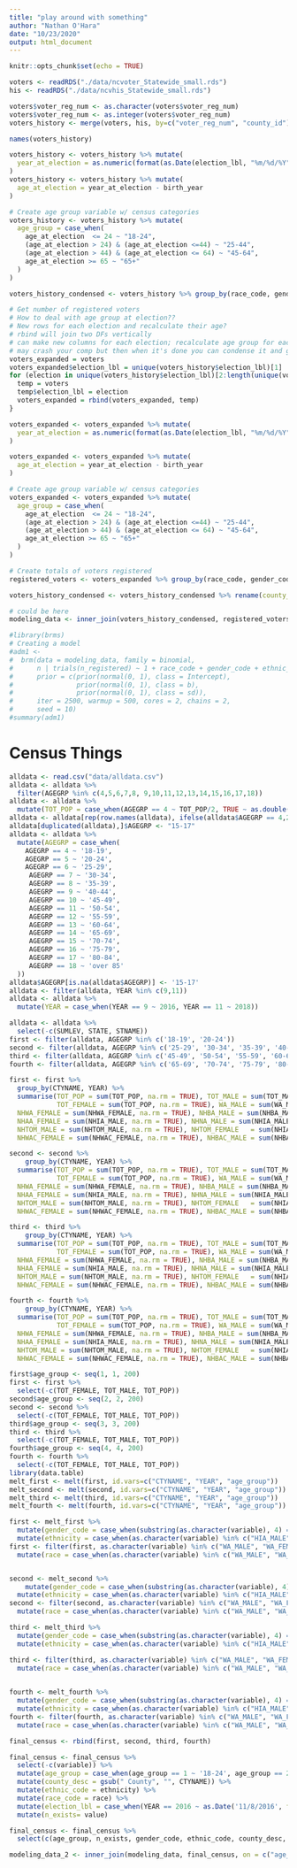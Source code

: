 ```yaml
---
title: "play around with something"
author: "Nathan O'Hara"
date: "10/23/2020"
output: html_document
---
```


```r
knitr::opts_chunk$set(echo = TRUE)
```

```r
voters <- readRDS("./data/ncvoter_Statewide_small.rds")
his <- readRDS("./data/ncvhis_Statewide_small.rds")
```

```r
voters$voter_reg_num <- as.character(voters$voter_reg_num)
voters$voter_reg_num <- as.integer(voters$voter_reg_num)
voters_history <- merge(voters, his, by=c("voter_reg_num", "county_id")) #need to fix this line, dunno what happening
```

```r
names(voters_history)
```

```r
voters_history <- voters_history %>% mutate(
  year_at_election = as.numeric(format(as.Date(election_lbl, "%m/%d/%Y"), "%Y"))
)
voters_history <- voters_history %>% mutate(
  age_at_election = year_at_election - birth_year
)
```

```r
# Create age group variable w/ census categories
voters_history <- voters_history %>% mutate(
  age_group = case_when(
    age_at_election  <= 24 ~ "18-24",
    (age_at_election > 24) & (age_at_election <=44) ~ "25-44",
    (age_at_election > 44) & (age_at_election <= 64) ~ "45-64",
    age_at_election >= 65 ~ "65+"
  )
)
```

```r
voters_history_condensed <- voters_history %>% group_by(race_code, gender_code, ethnic_code, age_group, county_desc.x, election_lbl) %>% summarise(n = n())
```

```r
# Get number of registered voters
# How to deal with age group at election??
# New rows for each election and recalculate their age?
# rbind will join two DFs vertically
# can make new columns for each election; recalculate age group for each of those elections
# may crash your comp but then when it's done you can condense it and garbage collect the orig df
voters_expanded = voters
voters_expanded$election_lbl = unique(voters_history$election_lbl)[1]
for (election in unique(voters_history$election_lbl)[2:length(unique(voters_history$election_lbl))]){
  temp = voters
  temp$election_lbl = election
  voters_expanded = rbind(voters_expanded, temp)
}
```

```r
voters_expanded <- voters_expanded %>% mutate(
  year_at_election = as.numeric(format(as.Date(election_lbl, "%m/%d/%Y"), "%Y"))
)
```

```r
voters_expanded <- voters_expanded %>% mutate(
  age_at_election = year_at_election - birth_year
)
```

```r
# Create age group variable w/ census categories
voters_expanded <- voters_expanded %>% mutate(
  age_group = case_when(
    age_at_election  <= 24 ~ "18-24",
    (age_at_election > 24) & (age_at_election <=44) ~ "25-44",
    (age_at_election > 44) & (age_at_election <= 64) ~ "45-64",
    age_at_election >= 65 ~ "65+"
  )
)
```


```r
# Create totals of voters registered 
registered_voters <- voters_expanded %>% group_by(race_code, gender_code, ethnic_code, election_lbl, age_group, county_desc) %>% summarise(n_registered = n())
```

```r
voters_history_condensed <- voters_history_condensed %>% rename(county_desc = county_desc.x)
```

```r
# could be here
modeling_data <- inner_join(voters_history_condensed, registered_voters, by = c("race_code", "gender_code", "ethnic_code","age_group", "election_lbl", "county_desc"))
```

```r
#library(brms)
# Creating a model
#adm1 <-
#  brm(data = modeling_data, family = binomial,
#      n | trials(n_registered) ~ 1 + race_code + gender_code + ethnic_code + election_lbl + age_group + (1|county_desc),
#      prior = c(prior(normal(0, 1), class = Intercept),
#                prior(normal(0, 1), class = b),
#                prior(normal(0, 1), class = sd)),
#      iter = 2500, warmup = 500, cores = 2, chains = 2,
#      seed = 10)
#summary(adm1)
```

# Census Things

```r
alldata <- read.csv("data/alldata.csv")
alldata <- alldata %>%
  filter(AGEGRP %in% c(4,5,6,7,8, 9,10,11,12,13,14,15,16,17,18))
alldata <- alldata %>%
  mutate(TOT_POP = case_when(AGEGRP == 4 ~ TOT_POP/2, TRUE ~ as.double(TOT_POP)))
alldata <- alldata[rep(row.names(alldata), ifelse(alldata$AGEGRP == 4,2,1)),]
alldata[duplicated(alldata),]$AGEGRP <- "15-17"
alldata <- alldata %>%
  mutate(AGEGRP = case_when(
    AGEGRP == 4 ~ '18-19',
    AGEGRP == 5 ~ '20-24',
    AGEGRP == 6 ~ '25-29',
     AGEGRP == 7 ~ '30-34',
     AGEGRP == 8 ~ '35-39',
     AGEGRP == 9 ~ '40-44',
     AGEGRP == 10 ~ '45-49',
     AGEGRP == 11 ~ '50-54',
     AGEGRP == 12 ~ '55-59',
     AGEGRP == 13 ~ '60-64',
     AGEGRP == 14 ~ '65-69',
     AGEGRP == 15 ~ '70-74',
     AGEGRP == 16 ~ '75-79',
     AGEGRP == 17 ~ '80-84',
     AGEGRP == 18 ~ 'over 85'
  ))
alldata$AGEGRP[is.na(alldata$AGEGRP)] <- '15-17'
alldata <- filter(alldata, YEAR %in% c(9,11))
alldata <- alldata %>%
  mutate(YEAR = case_when(YEAR == 9 ~ 2016, YEAR == 11 ~ 2018))

alldata <- alldata %>%
  select(-c(SUMLEV, STATE, STNAME))
first <- filter(alldata, AGEGRP %in% c('18-19', '20-24'))
second <- filter(alldata, AGEGRP %in% c('25-29', '30-34', '35-39', '40-44'))
third <- filter(alldata, AGEGRP %in% c('45-49', '50-54', '55-59', '60-64'))
fourth <- filter(alldata, AGEGRP %in% c('65-69', '70-74', '75-79', '80-84', 'over 85'))

first <- first %>%
  group_by(CTYNAME, YEAR) %>%
  summarise(TOT_POP = sum(TOT_POP, na.rm = TRUE), TOT_MALE = sum(TOT_MALE, na.rm = TRUE), 
            TOT_FEMALE = sum(TOT_POP, na.rm = TRUE), WA_MALE = sum(WA_MALE, na.rm = TRUE), WA_FEMALE = sum(WA_FEMALE, na.rm = TRUE),  BA_MALE = sum(BA_MALE, na.rm = TRUE), BA_FEMALE = sum(BA_FEMALE, na.rm = TRUE),  IA_MALE = sum(IA_MALE, na.rm = TRUE), IA_FEMALE = sum(IA_FEMALE, na.rm = TRUE), AA_MALE = sum(AA_MALE, na.rm = TRUE), AA_FEMALE = sum(AA_FEMALE, na.rm = TRUE), NA_MALE = sum(AA_MALE, na.rm = TRUE), NA_FEMALE  = sum(NA_FEMALE, na.rm = TRUE),TOM_MALE = sum(TOM_MALE, na.rm = TRUE),  TOM_FEMALE   = sum(TOM_FEMALE, na.rm = TRUE),  WAC_MALE = sum(WAC_MALE, na.rm = TRUE), WAC_FEMALE  = sum(WAC_FEMALE, na.rm = TRUE),BAC_MALE= sum(BAC_MALE, na.rm = TRUE),BAC_FEMALE  = sum(BAC_FEMALE, na.rm = TRUE), IAC_MALE = sum(IAC_MALE, na.rm = TRUE), IAC_FEMALE = sum(IAC_FEMALE, na.rm = TRUE), AAC_MALE = sum(AAC_MALE, na.rm = TRUE), AAC_FEMALE = sum(AAC_FEMALE, na.rm = TRUE), NAC_MALE= sum(NAC_MALE, na.rm = TRUE), NAC_FEMALE = sum(NAC_FEMALE, na.rm = TRUE), NH_MALE = sum(NH_MALE, na.rm = TRUE), NH_FEMALE= sum(NH_FEMALE, na.rm = TRUE), NHWA_MALE= sum(NHWA_MALE, na.rm = TRUE),
  NHWA_FEMALE = sum(NHWA_FEMALE, na.rm = TRUE), NHBA_MALE = sum(NHBA_MALE, na.rm = TRUE), NHBA_FEMALE = sum(NHBA_FEMALE, na.rm = TRUE), NHIA_MALE = sum(NHIA_MALE, na.rm = TRUE), NHIA_FEMALE = sum(NHIA_FEMALE, na.rm = TRUE), NHAA_MALE = sum(NHAA_MALE, na.rm = TRUE), 
  NHAA_FEMALE = sum(NHIA_MALE, na.rm = TRUE), NHNA_MALE = sum(NHIA_MALE, na.rm = TRUE), NHNA_FEMALE = sum(NHNA_FEMALE, na.rm = TRUE),
  NHTOM_MALE = sum(NHTOM_MALE, na.rm = TRUE), NHTOM_FEMALE   = sum(NHIA_MALE, na.rm = TRUE), NHWAC_MALE = sum(NHIA_MALE, na.rm = TRUE),
  NHWAC_FEMALE = sum(NHWAC_FEMALE, na.rm = TRUE), NHBAC_MALE = sum(NHBAC_MALE, na.rm = TRUE), NHBAC_FEMALE = sum(NHBAC_FEMALE, na.rm = TRUE), NHIAC_MALE = sum(NHIAC_MALE, na.rm = TRUE),  NHIAC_FEMALE = sum(NHIAC_FEMALE, na.rm = TRUE), NHAAC_MALE  = sum(NHAAC_MALE, na.rm = TRUE), NHAAC_FEMALE = sum(NHAAC_FEMALE, na.rm = TRUE), NHNAC_MALE = sum(NHNAC_MALE, na.rm = TRUE), NHNAC_FEMALE = sum(NHNAC_FEMALE, na.rm = TRUE),  H_MALE = sum(H_MALE, na.rm = TRUE), H_FEMALE = sum(H_FEMALE, na.rm = TRUE), HWA_MALE = sum(HWA_MALE, na.rm = TRUE), HWA_FEMALE = sum(HWA_FEMALE, na.rm = TRUE), HBA_MALE = sum(HBA_MALE, na.rm = TRUE), HBA_FEMALE = sum(HBA_FEMALE, na.rm = TRUE),   HIA_MALE     = sum(HIA_MALE, na.rm = TRUE), HIA_FEMALE = sum(HIA_FEMALE, na.rm = TRUE), HAA_MALE  = sum(HAA_MALE, na.rm = TRUE), HAA_FEMALE = sum(HAA_FEMALE, na.rm = TRUE), HNA_MALE = sum(HNA_MALE, na.rm = TRUE), HNA_FEMALE = sum(HNA_FEMALE, na.rm = TRUE), HTOM_MALE  = sum(HTOM_MALE, na.rm = TRUE),HTOM_FEMALE = sum(HTOM_FEMALE, na.rm = TRUE), HWAC_MALE = sum(HWAC_MALE, na.rm = TRUE), HWAC_FEMALE = sum(HWAC_FEMALE, na.rm = TRUE), HBAC_MALE = sum(HBAC_MALE, na.rm = TRUE), HBAC_FEMALE = sum(HBAC_FEMALE, na.rm = TRUE), HIAC_MALE = sum(HIAC_MALE, na.rm = TRUE), HIAC_FEMALE = sum(HIAC_FEMALE, na.rm = TRUE), HAAC_MALE  = sum(HAAC_MALE, na.rm = TRUE), HAAC_FEMALE = sum(HAAC_FEMALE, na.rm = TRUE), HNAC_MALE = sum(HNAC_MALE, na.rm = TRUE), HNAC_FEMALE  = sum(HNAC_FEMALE, na.rm = TRUE))

second <- second %>%
    group_by(CTYNAME, YEAR) %>%
  summarise(TOT_POP = sum(TOT_POP, na.rm = TRUE), TOT_MALE = sum(TOT_MALE, na.rm = TRUE), 
            TOT_FEMALE = sum(TOT_POP, na.rm = TRUE), WA_MALE = sum(WA_MALE, na.rm = TRUE), WA_FEMALE = sum(WA_FEMALE, na.rm = TRUE),  BA_MALE = sum(BA_MALE, na.rm = TRUE), BA_FEMALE = sum(BA_FEMALE, na.rm = TRUE),  IA_MALE = sum(IA_MALE, na.rm = TRUE), IA_FEMALE = sum(IA_FEMALE, na.rm = TRUE), AA_MALE = sum(AA_MALE, na.rm = TRUE), AA_FEMALE = sum(AA_FEMALE, na.rm = TRUE), NA_MALE = sum(AA_MALE, na.rm = TRUE), NA_FEMALE  = sum(NA_FEMALE, na.rm = TRUE),TOM_MALE = sum(TOM_MALE, na.rm = TRUE),  TOM_FEMALE   = sum(TOM_FEMALE, na.rm = TRUE),  WAC_MALE = sum(WAC_MALE, na.rm = TRUE), WAC_FEMALE  = sum(WAC_FEMALE, na.rm = TRUE),BAC_MALE= sum(BAC_MALE, na.rm = TRUE),BAC_FEMALE  = sum(BAC_FEMALE, na.rm = TRUE), IAC_MALE = sum(IAC_MALE, na.rm = TRUE), IAC_FEMALE = sum(IAC_FEMALE, na.rm = TRUE), AAC_MALE = sum(AAC_MALE, na.rm = TRUE), AAC_FEMALE = sum(AAC_FEMALE, na.rm = TRUE), NAC_MALE= sum(NAC_MALE, na.rm = TRUE), NAC_FEMALE = sum(NAC_FEMALE, na.rm = TRUE), NH_MALE = sum(NH_MALE, na.rm = TRUE), NH_FEMALE= sum(NH_FEMALE, na.rm = TRUE), NHWA_MALE= sum(NHWA_MALE, na.rm = TRUE),
  NHWA_FEMALE = sum(NHWA_FEMALE, na.rm = TRUE), NHBA_MALE = sum(NHBA_MALE, na.rm = TRUE), NHBA_FEMALE = sum(NHBA_FEMALE, na.rm = TRUE), NHIA_MALE = sum(NHIA_MALE, na.rm = TRUE), NHIA_FEMALE = sum(NHIA_FEMALE, na.rm = TRUE), NHAA_MALE = sum(NHAA_MALE, na.rm = TRUE), 
  NHAA_FEMALE = sum(NHIA_MALE, na.rm = TRUE), NHNA_MALE = sum(NHIA_MALE, na.rm = TRUE), NHNA_FEMALE = sum(NHNA_FEMALE, na.rm = TRUE),
  NHTOM_MALE = sum(NHTOM_MALE, na.rm = TRUE), NHTOM_FEMALE   = sum(NHIA_MALE, na.rm = TRUE), NHWAC_MALE = sum(NHIA_MALE, na.rm = TRUE),
  NHWAC_FEMALE = sum(NHWAC_FEMALE, na.rm = TRUE), NHBAC_MALE = sum(NHBAC_MALE, na.rm = TRUE), NHBAC_FEMALE = sum(NHBAC_FEMALE, na.rm = TRUE), NHIAC_MALE = sum(NHIAC_MALE, na.rm = TRUE),  NHIAC_FEMALE = sum(NHIAC_FEMALE, na.rm = TRUE), NHAAC_MALE  = sum(NHAAC_MALE, na.rm = TRUE), NHAAC_FEMALE = sum(NHAAC_FEMALE, na.rm = TRUE), NHNAC_MALE = sum(NHNAC_MALE, na.rm = TRUE), NHNAC_FEMALE = sum(NHNAC_FEMALE, na.rm = TRUE),  H_MALE = sum(H_MALE, na.rm = TRUE), H_FEMALE = sum(H_FEMALE, na.rm = TRUE), HWA_MALE = sum(HWA_MALE, na.rm = TRUE), HWA_FEMALE = sum(HWA_FEMALE, na.rm = TRUE), HBA_MALE = sum(HBA_MALE, na.rm = TRUE), HBA_FEMALE = sum(HBA_FEMALE, na.rm = TRUE),   HIA_MALE     = sum(HIA_MALE, na.rm = TRUE), HIA_FEMALE = sum(HIA_FEMALE, na.rm = TRUE), HAA_MALE  = sum(HAA_MALE, na.rm = TRUE), HAA_FEMALE = sum(HAA_FEMALE, na.rm = TRUE), HNA_MALE = sum(HNA_MALE, na.rm = TRUE), HNA_FEMALE = sum(HNA_FEMALE, na.rm = TRUE), HTOM_MALE  = sum(HTOM_MALE, na.rm = TRUE),HTOM_FEMALE = sum(HTOM_FEMALE, na.rm = TRUE), HWAC_MALE = sum(HWAC_MALE, na.rm = TRUE), HWAC_FEMALE = sum(HWAC_FEMALE, na.rm = TRUE), HBAC_MALE = sum(HBAC_MALE, na.rm = TRUE), HBAC_FEMALE = sum(HBAC_FEMALE, na.rm = TRUE), HIAC_MALE = sum(HIAC_MALE, na.rm = TRUE), HIAC_FEMALE = sum(HIAC_FEMALE, na.rm = TRUE), HAAC_MALE  = sum(HAAC_MALE, na.rm = TRUE), HAAC_FEMALE = sum(HAAC_FEMALE, na.rm = TRUE), HNAC_MALE = sum(HNAC_MALE, na.rm = TRUE), HNAC_FEMALE  = sum(HNAC_FEMALE, na.rm = TRUE))

third <- third %>%
    group_by(CTYNAME, YEAR) %>%
  summarise(TOT_POP = sum(TOT_POP, na.rm = TRUE), TOT_MALE = sum(TOT_MALE, na.rm = TRUE), 
            TOT_FEMALE = sum(TOT_POP, na.rm = TRUE), WA_MALE = sum(WA_MALE, na.rm = TRUE), WA_FEMALE = sum(WA_FEMALE, na.rm = TRUE),  BA_MALE = sum(BA_MALE, na.rm = TRUE), BA_FEMALE = sum(BA_FEMALE, na.rm = TRUE),  IA_MALE = sum(IA_MALE, na.rm = TRUE), IA_FEMALE = sum(IA_FEMALE, na.rm = TRUE), AA_MALE = sum(AA_MALE, na.rm = TRUE), AA_FEMALE = sum(AA_FEMALE, na.rm = TRUE), NA_MALE = sum(AA_MALE, na.rm = TRUE), NA_FEMALE  = sum(NA_FEMALE, na.rm = TRUE),TOM_MALE = sum(TOM_MALE, na.rm = TRUE),  TOM_FEMALE   = sum(TOM_FEMALE, na.rm = TRUE),  WAC_MALE = sum(WAC_MALE, na.rm = TRUE), WAC_FEMALE  = sum(WAC_FEMALE, na.rm = TRUE),BAC_MALE= sum(BAC_MALE, na.rm = TRUE),BAC_FEMALE  = sum(BAC_FEMALE, na.rm = TRUE), IAC_MALE = sum(IAC_MALE, na.rm = TRUE), IAC_FEMALE = sum(IAC_FEMALE, na.rm = TRUE), AAC_MALE = sum(AAC_MALE, na.rm = TRUE), AAC_FEMALE = sum(AAC_FEMALE, na.rm = TRUE), NAC_MALE= sum(NAC_MALE, na.rm = TRUE), NAC_FEMALE = sum(NAC_FEMALE, na.rm = TRUE), NH_MALE = sum(NH_MALE, na.rm = TRUE), NH_FEMALE= sum(NH_FEMALE, na.rm = TRUE), NHWA_MALE= sum(NHWA_MALE, na.rm = TRUE),
  NHWA_FEMALE = sum(NHWA_FEMALE, na.rm = TRUE), NHBA_MALE = sum(NHBA_MALE, na.rm = TRUE), NHBA_FEMALE = sum(NHBA_FEMALE, na.rm = TRUE), NHIA_MALE = sum(NHIA_MALE, na.rm = TRUE), NHIA_FEMALE = sum(NHIA_FEMALE, na.rm = TRUE), NHAA_MALE = sum(NHAA_MALE, na.rm = TRUE), 
  NHAA_FEMALE = sum(NHIA_MALE, na.rm = TRUE), NHNA_MALE = sum(NHIA_MALE, na.rm = TRUE), NHNA_FEMALE = sum(NHNA_FEMALE, na.rm = TRUE),
  NHTOM_MALE = sum(NHTOM_MALE, na.rm = TRUE), NHTOM_FEMALE   = sum(NHIA_MALE, na.rm = TRUE), NHWAC_MALE = sum(NHIA_MALE, na.rm = TRUE),
  NHWAC_FEMALE = sum(NHWAC_FEMALE, na.rm = TRUE), NHBAC_MALE = sum(NHBAC_MALE, na.rm = TRUE), NHBAC_FEMALE = sum(NHBAC_FEMALE, na.rm = TRUE), NHIAC_MALE = sum(NHIAC_MALE, na.rm = TRUE),  NHIAC_FEMALE = sum(NHIAC_FEMALE, na.rm = TRUE), NHAAC_MALE  = sum(NHAAC_MALE, na.rm = TRUE), NHAAC_FEMALE = sum(NHAAC_FEMALE, na.rm = TRUE), NHNAC_MALE = sum(NHNAC_MALE, na.rm = TRUE), NHNAC_FEMALE = sum(NHNAC_FEMALE, na.rm = TRUE),  H_MALE = sum(H_MALE, na.rm = TRUE), H_FEMALE = sum(H_FEMALE, na.rm = TRUE), HWA_MALE = sum(HWA_MALE, na.rm = TRUE), HWA_FEMALE = sum(HWA_FEMALE, na.rm = TRUE), HBA_MALE = sum(HBA_MALE, na.rm = TRUE), HBA_FEMALE = sum(HBA_FEMALE, na.rm = TRUE),   HIA_MALE     = sum(HIA_MALE, na.rm = TRUE), HIA_FEMALE = sum(HIA_FEMALE, na.rm = TRUE), HAA_MALE  = sum(HAA_MALE, na.rm = TRUE), HAA_FEMALE = sum(HAA_FEMALE, na.rm = TRUE), HNA_MALE = sum(HNA_MALE, na.rm = TRUE), HNA_FEMALE = sum(HNA_FEMALE, na.rm = TRUE), HTOM_MALE  = sum(HTOM_MALE, na.rm = TRUE),HTOM_FEMALE = sum(HTOM_FEMALE, na.rm = TRUE), HWAC_MALE = sum(HWAC_MALE, na.rm = TRUE), HWAC_FEMALE = sum(HWAC_FEMALE, na.rm = TRUE), HBAC_MALE = sum(HBAC_MALE, na.rm = TRUE), HBAC_FEMALE = sum(HBAC_FEMALE, na.rm = TRUE), HIAC_MALE = sum(HIAC_MALE, na.rm = TRUE), HIAC_FEMALE = sum(HIAC_FEMALE, na.rm = TRUE), HAAC_MALE  = sum(HAAC_MALE, na.rm = TRUE), HAAC_FEMALE = sum(HAAC_FEMALE, na.rm = TRUE), HNAC_MALE = sum(HNAC_MALE, na.rm = TRUE), HNAC_FEMALE  = sum(HNAC_FEMALE, na.rm = TRUE))

fourth <- fourth %>%
    group_by(CTYNAME, YEAR) %>%
  summarise(TOT_POP = sum(TOT_POP, na.rm = TRUE), TOT_MALE = sum(TOT_MALE, na.rm = TRUE), 
            TOT_FEMALE = sum(TOT_POP, na.rm = TRUE), WA_MALE = sum(WA_MALE, na.rm = TRUE), WA_FEMALE = sum(WA_FEMALE, na.rm = TRUE),  BA_MALE = sum(BA_MALE, na.rm = TRUE), BA_FEMALE = sum(BA_FEMALE, na.rm = TRUE),  IA_MALE = sum(IA_MALE, na.rm = TRUE), IA_FEMALE = sum(IA_FEMALE, na.rm = TRUE), AA_MALE = sum(AA_MALE, na.rm = TRUE), AA_FEMALE = sum(AA_FEMALE, na.rm = TRUE), NA_MALE = sum(AA_MALE, na.rm = TRUE), NA_FEMALE  = sum(NA_FEMALE, na.rm = TRUE),TOM_MALE = sum(TOM_MALE, na.rm = TRUE),  TOM_FEMALE   = sum(TOM_FEMALE, na.rm = TRUE),  WAC_MALE = sum(WAC_MALE, na.rm = TRUE), WAC_FEMALE  = sum(WAC_FEMALE, na.rm = TRUE),BAC_MALE= sum(BAC_MALE, na.rm = TRUE),BAC_FEMALE  = sum(BAC_FEMALE, na.rm = TRUE), IAC_MALE = sum(IAC_MALE, na.rm = TRUE), IAC_FEMALE = sum(IAC_FEMALE, na.rm = TRUE), AAC_MALE = sum(AAC_MALE, na.rm = TRUE), AAC_FEMALE = sum(AAC_FEMALE, na.rm = TRUE), NAC_MALE= sum(NAC_MALE, na.rm = TRUE), NAC_FEMALE = sum(NAC_FEMALE, na.rm = TRUE), NH_MALE = sum(NH_MALE, na.rm = TRUE), NH_FEMALE= sum(NH_FEMALE, na.rm = TRUE), NHWA_MALE= sum(NHWA_MALE, na.rm = TRUE),
  NHWA_FEMALE = sum(NHWA_FEMALE, na.rm = TRUE), NHBA_MALE = sum(NHBA_MALE, na.rm = TRUE), NHBA_FEMALE = sum(NHBA_FEMALE, na.rm = TRUE), NHIA_MALE = sum(NHIA_MALE, na.rm = TRUE), NHIA_FEMALE = sum(NHIA_FEMALE, na.rm = TRUE), NHAA_MALE = sum(NHAA_MALE, na.rm = TRUE), 
  NHAA_FEMALE = sum(NHIA_MALE, na.rm = TRUE), NHNA_MALE = sum(NHIA_MALE, na.rm = TRUE), NHNA_FEMALE = sum(NHNA_FEMALE, na.rm = TRUE),
  NHTOM_MALE = sum(NHTOM_MALE, na.rm = TRUE), NHTOM_FEMALE   = sum(NHIA_MALE, na.rm = TRUE), NHWAC_MALE = sum(NHIA_MALE, na.rm = TRUE),
  NHWAC_FEMALE = sum(NHWAC_FEMALE, na.rm = TRUE), NHBAC_MALE = sum(NHBAC_MALE, na.rm = TRUE), NHBAC_FEMALE = sum(NHBAC_FEMALE, na.rm = TRUE), NHIAC_MALE = sum(NHIAC_MALE, na.rm = TRUE),  NHIAC_FEMALE = sum(NHIAC_FEMALE, na.rm = TRUE), NHAAC_MALE  = sum(NHAAC_MALE, na.rm = TRUE), NHAAC_FEMALE = sum(NHAAC_FEMALE, na.rm = TRUE), NHNAC_MALE = sum(NHNAC_MALE, na.rm = TRUE), NHNAC_FEMALE = sum(NHNAC_FEMALE, na.rm = TRUE),  H_MALE = sum(H_MALE, na.rm = TRUE), H_FEMALE = sum(H_FEMALE, na.rm = TRUE), HWA_MALE = sum(HWA_MALE, na.rm = TRUE), HWA_FEMALE = sum(HWA_FEMALE, na.rm = TRUE), HBA_MALE = sum(HBA_MALE, na.rm = TRUE), HBA_FEMALE = sum(HBA_FEMALE, na.rm = TRUE),   HIA_MALE     = sum(HIA_MALE, na.rm = TRUE), HIA_FEMALE = sum(HIA_FEMALE, na.rm = TRUE), HAA_MALE  = sum(HAA_MALE, na.rm = TRUE), HAA_FEMALE = sum(HAA_FEMALE, na.rm = TRUE), HNA_MALE = sum(HNA_MALE, na.rm = TRUE), HNA_FEMALE = sum(HNA_FEMALE, na.rm = TRUE), HTOM_MALE  = sum(HTOM_MALE, na.rm = TRUE),HTOM_FEMALE = sum(HTOM_FEMALE, na.rm = TRUE), HWAC_MALE = sum(HWAC_MALE, na.rm = TRUE), HWAC_FEMALE = sum(HWAC_FEMALE, na.rm = TRUE), HBAC_MALE = sum(HBAC_MALE, na.rm = TRUE), HBAC_FEMALE = sum(HBAC_FEMALE, na.rm = TRUE), HIAC_MALE = sum(HIAC_MALE, na.rm = TRUE), HIAC_FEMALE = sum(HIAC_FEMALE, na.rm = TRUE), HAAC_MALE  = sum(HAAC_MALE, na.rm = TRUE), HAAC_FEMALE = sum(HAAC_FEMALE, na.rm = TRUE), HNAC_MALE = sum(HNAC_MALE, na.rm = TRUE), HNAC_FEMALE  = sum(HNAC_FEMALE, na.rm = TRUE))

first$age_group <- seq(1, 1, 200)
first <- first %>%
  select(-c(TOT_FEMALE, TOT_MALE, TOT_POP))
second$age_group <- seq(2, 2, 200)
second <- second %>%
  select(-c(TOT_FEMALE, TOT_MALE, TOT_POP))
third$age_group <- seq(3, 3, 200)
third <- third %>%
  select(-c(TOT_FEMALE, TOT_MALE, TOT_POP))
fourth$age_group <- seq(4, 4, 200)
fourth <- fourth %>%
  select(-c(TOT_FEMALE, TOT_MALE, TOT_POP))
library(data.table)
melt_first <- melt(first, id.vars=c("CTYNAME", "YEAR", "age_group"))
melt_second <- melt(second, id.vars=c("CTYNAME", "YEAR", "age_group"))
melt_third <- melt(third, id.vars=c("CTYNAME", "YEAR", "age_group"))
melt_fourth <- melt(fourth, id.vars=c("CTYNAME", "YEAR", "age_group"))

first <- melt_first %>%
  mutate(gender_code = case_when(substring(as.character(variable), 4) == 'MALE' ~ 'M', TRUE ~ 'F')) %>%
  mutate(ethnicity = case_when(as.character(variable) %in% c("HIA_MALE", "HIA_FEMALE", "HAA_MALE", "HAA_FEMALE", "HNA_MALE", "HNA_FEMALE", "HTOM_MALE", "HTOM_FEMALE", "HWAC_MALE", "HWAC_FEMALE", "HBAC_MALE", "HBAC_FEMALE", "HIAC_MALE", "HIAC_FEMALE", "HAAC_MALE", "HAAC_FEMALE", "HNAC_MALE", "HNAC_FEMALE") ~ 'HL', TRUE ~ 'NL')) 
first <- filter(first, as.character(variable) %in% c("WA_MALE", "WA_FEMALE", "BA_MALE", "BA_FEMALE", "IA_FEMALE", "IA_MALE", "IA_FEMALE", "AA_MALE", "AA_FEMALE", "NA_MALE", "NA_FEMALER", "TOM_MALE", "TOM_FEMALE", "NHWA_MALE", "NHWA_FEMALE", "NHIA_MALE", "NHIA_FEMALE", "NHBA_MALE", "NHBA_FEMALE", "NHAA_MALE", "NHAA_FEMALE", "NHNA_MALE", "NHANA_FEMALE", "NHTOM_MALE", "NHTOM_FEMALE", "HWA_MALE", "HWA_FEMALE", "HBA_MALE", "HBA_FEMALE", "HIA_MALE", "HIA_FEMALE", "HAA_MALE", "HAA_FEMALE", "HNA_MALE", "HNA_FEMALE", "HTOM_MALE", "HTOM_FEMALE")) %>%
  mutate(race = case_when(as.character(variable) %in% c("WA_MALE", "WA_FEMALE", "NHWA_MALE", "NHWA_FEMALE", "HWA_FEMALE", "HWA_MALE") ~ 'W', as.character(variable) %in% c("BA_MALE", "BA_FEMALE", "NHBA_MALE", "NHBA_FEMALE", "HBA_FEMALE", "HBA_MALE") ~ 'B', as.character(variable) %in% c("IA_MALE", "IA_FEMALE", "NHIA_MALE", "NHIA_FEMALE", "HIA_MALE", "HIA_FEMALE") ~ 'I', as.character(variable) %in% c("TOM_FEMALE", "TOM_MALE", "NHTOM_MALE", "NHTOM_FEMALE", "HTOM_MALE", "HTOM_FEMALE") ~ 'M', as.character(variable) %in% c("NA_MALE", "NA_FEMALE", "NHNA_FEMALE", "NHNA_MALE", "HNA_FEMALE", "HNA_MALE") ~ 'P', as.character(variable) %in% c("AA_MALE", "AA_FEMALE", "NHAA_MALE", "NHAA_FEMALE", "HAA_FEMALE", "HAA_MALE") ~ 'A', TRUE ~ 'O'))


second <- melt_second %>%
    mutate(gender_code = case_when(substring(as.character(variable), 4) == 'MALE' ~ 'M', TRUE ~ 'F')) %>%
  mutate(ethnicity = case_when(as.character(variable) %in% c("HIA_MALE", "HIA_FEMALE", "HAA_MALE", "HAA_FEMALE", "HNA_MALE", "HNA_FEMALE", "HTOM_MALE", "HTOM_FEMALE", "HWAC_MALE", "HWAC_FEMALE", "HBAC_MALE", "HBAC_FEMALE", "HIAC_MALE", "HIAC_FEMALE", "HAAC_MALE", "HAAC_FEMALE", "HNAC_MALE", "HNAC_FEMALE") ~ 'HL', TRUE ~ 'NL')) 
second <- filter(second, as.character(variable) %in% c("WA_MALE", "WA_FEMALE", "BA_MALE", "BA_FEMALE", "IA_FEMALE", "IA_MALE", "IA_FEMALE", "AA_MALE", "AA_FEMALE", "NA_MALE", "NA_FEMALER", "TOM_MALE", "TOM_FEMALE", "NHWA_MALE", "NHWA_FEMALE", "NHIA_MALE", "NHIA_FEMALE", "NHBA_MALE", "NHBA_FEMALE", "NHAA_MALE", "NHAA_FEMALE", "NHNA_MALE", "NHANA_FEMALE", "NHTOM_MALE", "NHTOM_FEMALE", "HWA_MALE", "HWA_FEMALE", "HBA_MALE", "HBA_FEMALE", "HIA_MALE", "HIA_FEMALE", "HAA_MALE", "HAA_FEMALE", "HNA_MALE", "HNA_FEMALE", "HTOM_MALE", "HTOM_FEMALE"))%>%
  mutate(race = case_when(as.character(variable) %in% c("WA_MALE", "WA_FEMALE", "NHWA_MALE", "NHWA_FEMALE", "HWA_FEMALE", "HWA_MALE") ~ 'W', as.character(variable) %in% c("BA_MALE", "BA_FEMALE", "NHBA_MALE", "NHBA_FEMALE", "HBA_FEMALE", "HBA_MALE") ~ 'B', as.character(variable) %in% c("IA_MALE", "IA_FEMALE", "NHIA_MALE", "NHIA_FEMALE", "HIA_MALE", "HIA_FEMALE") ~ 'I', as.character(variable) %in% c("TOM_FEMALE", "TOM_MALE", "NHTOM_MALE", "NHTOM_FEMALE", "HTOM_MALE", "HTOM_FEMALE") ~ 'M', as.character(variable) %in% c("NA_MALE", "NA_FEMALE", "NHNA_FEMALE", "NHNA_MALE", "HNA_FEMALE", "HNA_MALE") ~ 'P', as.character(variable) %in% c("AA_MALE", "AA_FEMALE", "NHAA_MALE", "NHAA_FEMALE", "HAA_FEMALE", "HAA_MALE") ~ 'A', TRUE ~ 'O'))

third <- melt_third %>%
  mutate(gender_code = case_when(substring(as.character(variable), 4) == 'MALE' ~ 'M', TRUE ~ 'F')) %>%
  mutate(ethnicity = case_when(as.character(variable) %in% c("HIA_MALE", "HIA_FEMALE", "HAA_MALE", "HAA_FEMALE", "HNA_MALE", "HNA_FEMALE", "HTOM_MALE", "HTOM_FEMALE", "HWAC_MALE", "HWAC_FEMALE", "HBAC_MALE", "HBAC_FEMALE", "HIAC_MALE", "HIAC_FEMALE", "HAAC_MALE", "HAAC_FEMALE", "HNAC_MALE", "HNAC_FEMALE") ~ 'HL', TRUE ~ 'NL')) 

third <- filter(third, as.character(variable) %in% c("WA_MALE", "WA_FEMALE", "BA_MALE", "BA_FEMALE", "IA_FEMALE", "IA_MALE", "IA_FEMALE", "AA_MALE", "AA_FEMALE", "NA_MALE", "NA_FEMALER", "TOM_MALE", "TOM_FEMALE", "NHWA_MALE", "NHWA_FEMALE", "NHIA_MALE", "NHIA_FEMALE", "NHBA_MALE", "NHBA_FEMALE", "NHAA_MALE", "NHAA_FEMALE", "NHNA_MALE", "NHANA_FEMALE", "NHTOM_MALE", "NHTOM_FEMALE", "HWA_MALE", "HWA_FEMALE", "HBA_MALE", "HBA_FEMALE", "HIA_MALE", "HIA_FEMALE", "HAA_MALE", "HAA_FEMALE", "HNA_MALE", "HNA_FEMALE", "HTOM_MALE", "HTOM_FEMALE")) %>%
  mutate(race = case_when(as.character(variable) %in% c("WA_MALE", "WA_FEMALE", "NHWA_MALE", "NHWA_FEMALE", "HWA_FEMALE", "HWA_MALE") ~ 'W', as.character(variable) %in% c("BA_MALE", "BA_FEMALE", "NHBA_MALE", "NHBA_FEMALE", "HBA_FEMALE", "HBA_MALE") ~ 'B', as.character(variable) %in% c("IA_MALE", "IA_FEMALE", "NHIA_MALE", "NHIA_FEMALE", "HIA_MALE", "HIA_FEMALE") ~ 'I', as.character(variable) %in% c("TOM_FEMALE", "TOM_MALE", "NHTOM_MALE", "NHTOM_FEMALE", "HTOM_MALE", "HTOM_FEMALE") ~ 'M', as.character(variable) %in% c("NA_MALE", "NA_FEMALE", "NHNA_FEMALE", "NHNA_MALE", "HNA_FEMALE", "HNA_MALE") ~ 'P', as.character(variable) %in% c("AA_MALE", "AA_FEMALE", "NHAA_MALE", "NHAA_FEMALE", "HAA_FEMALE", "HAA_MALE") ~ 'A', TRUE ~ 'O'))
  

fourth <- melt_fourth %>%
  mutate(gender_code = case_when(substring(as.character(variable), 4) == 'MALE' ~ 'M', TRUE ~ 'F')) %>%
  mutate(ethnicity = case_when(as.character(variable) %in% c("HIA_MALE", "HIA_FEMALE", "HAA_MALE", "HAA_FEMALE", "HNA_MALE", "HNA_FEMALE", "HTOM_MALE", "HTOM_FEMALE", "HWAC_MALE", "HWAC_FEMALE", "HBAC_MALE", "HBAC_FEMALE", "HIAC_MALE", "HIAC_FEMALE", "HAAC_MALE", "HAAC_FEMALE", "HNAC_MALE", "HNAC_FEMALE") ~ 'HL', TRUE ~ 'NL'))
fourth <- filter(fourth, as.character(variable) %in% c("WA_MALE", "WA_FEMALE", "BA_MALE", "BA_FEMALE", "IA_FEMALE", "IA_MALE", "IA_FEMALE", "AA_MALE", "AA_FEMALE", "NA_MALE", "NA_FEMALER", "TOM_MALE", "TOM_FEMALE", "NHWA_MALE", "NHWA_FEMALE", "NHIA_MALE", "NHIA_FEMALE", "NHBA_MALE", "NHBA_FEMALE", "NHAA_MALE", "NHAA_FEMALE", "NHNA_MALE", "NHANA_FEMALE", "NHTOM_MALE", "NHTOM_FEMALE", "HWA_MALE", "HWA_FEMALE", "HBA_MALE", "HBA_FEMALE", "HIA_MALE", "HIA_FEMALE", "HAA_MALE", "HAA_FEMALE", "HNA_MALE", "HNA_FEMALE", "HTOM_MALE", "HTOM_FEMALE")) %>%
  mutate(race = case_when(as.character(variable) %in% c("WA_MALE", "WA_FEMALE", "NHWA_MALE", "NHWA_FEMALE", "HWA_FEMALE", "HWA_MALE") ~ 'W', as.character(variable) %in% c("BA_MALE", "BA_FEMALE", "NHBA_MALE", "NHBA_FEMALE", "HBA_FEMALE", "HBA_MALE") ~ 'B', as.character(variable) %in% c("IA_MALE", "IA_FEMALE", "NHIA_MALE", "NHIA_FEMALE", "HIA_MALE", "HIA_FEMALE") ~ 'I', as.character(variable) %in% c("TOM_FEMALE", "TOM_MALE", "NHTOM_MALE", "NHTOM_FEMALE", "HTOM_MALE", "HTOM_FEMALE") ~ 'M', as.character(variable) %in% c("NA_MALE", "NA_FEMALE", "NHNA_FEMALE", "NHNA_MALE", "HNA_FEMALE", "HNA_MALE") ~ 'P', as.character(variable) %in% c("AA_MALE", "AA_FEMALE", "NHAA_MALE", "NHAA_FEMALE", "HAA_FEMALE", "HAA_MALE") ~ 'A', TRUE ~ 'O'))

final_census <- rbind(first, second, third, fourth)

final_census <- final_census %>%
  select(-c(variable)) %>%
  mutate(age_group = case_when(age_group == 1 ~ '18-24', age_group == 2 ~ '25-44', age_group == 3 ~ '45-64', TRUE ~ 'over 65')) %>%
  mutate(county_desc = gsub(" County", "", CTYNAME)) %>%
  mutate(ethnic_code = ethnicity) %>%
  mutate(race_code = race) %>% 
  mutate(election_lbl = case_when(YEAR == 2016 ~ as.Date('11/8/2016', format = "%m/%d/%Y"), YEAR == 2018 ~ as.Date('11/6/2018', format = "%m/%d/%Y"))) %>%
  mutate(n_exists= value)

final_census <- final_census %>%
  select(c(age_group, n_exists, gender_code, ethnic_code, county_desc, election_lbl, race_code))
```

```r
modeling_data_2 <- inner_join(modeling_data, final_census, on = c("age_group", "gender_code", "race_code", "ethnic_code", "county_desc", "election_lbl"))
```































